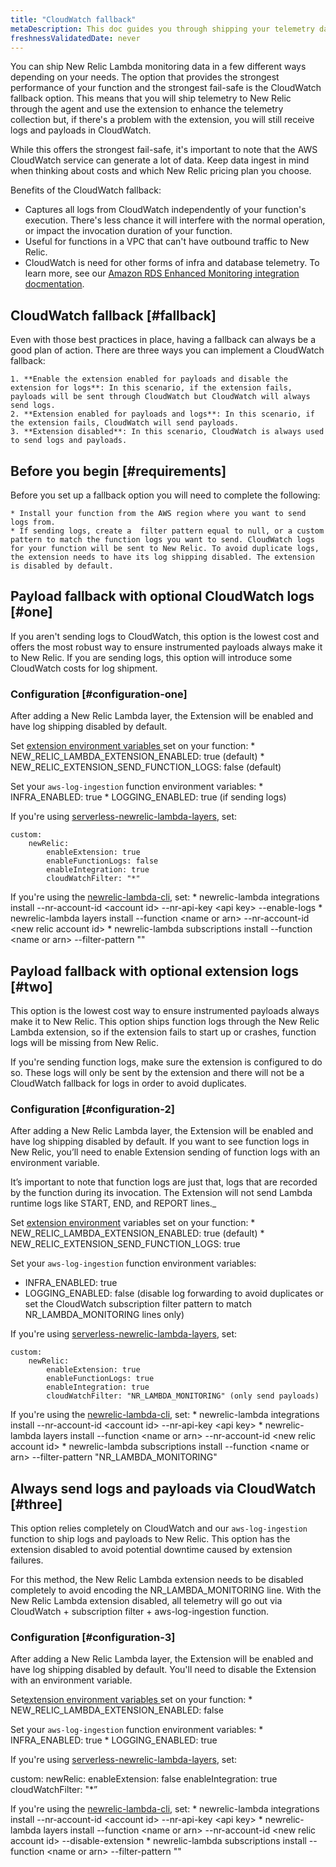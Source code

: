 ```yaml
---
title: "CloudWatch fallback"
metaDescription: This doc guides you through shipping your telemetry data with Cloudwatch as a fail-safe option.
freshnessValidatedDate: never
---
```


You can ship New Relic Lambda monitoring data in a few different ways depending on your needs. The option that provides the strongest performance of your function and the strongest fail-safe is the CloudWatch fallback option. This means that you will ship telemetry to New Relic through the agent and use the extension to enhance the telemetry collection but, if there's a problem with the extension, you will still receive logs and payloads in CloudWatch.  

While this offers the strongest fail-safe, it's important to note that the AWS CloudWatch service can generate a lot of data. Keep data ingest in mind when thinking about costs and which New Relic pricing plan you choose. 

Benefits of the CloudWatch fallback:

* Captures all logs from CloudWatch independently of your function's execution. There's less chance it will interfere with the normal operation, or impact the invocation duration of your function.
* Useful for functions in a VPC that can't have outbound traffic to New Relic.
* CloudWatch is need for other forms of infra and database telemetry. To learn more, see our [Amazon RDS Enhanced Monitoring integration docmentation](/docs/infrastructure/amazon-integrations/aws-integrations-list/aws-rds-enhanced-monitoring-integration/).

## CloudWatch fallback [#fallback]

Even with those best practices in place, having a fallback can always be a good plan of action. There are three ways you can implement a CloudWatch fallback:

    1. **Enable the extension enabled for payloads and disable the extension for logs**: In this scenario, if the extension fails, payloads will be sent through CloudWatch but CloudWatch will always send logs. 
    2. **Extension enabled for payloads and logs**: In this scenario, if the extension fails, CloudWatch will send payloads. 
    3. **Extension disabled**: In this scenario, CloudWatch is always used to send logs and payloads.

## Before you begin  [#requirements]

Before you set up a fallback option you will need to complete the following:

    * Install your function from the AWS region where you want to send logs from.
    * If sending logs, create a  filter pattern equal to null, or a custom pattern to match the function logs you want to send. CloudWatch logs for your function will be sent to New Relic. To avoid duplicate logs, the extension needs to have its log shipping disabled. The extension is disabled by default.

## Payload fallback with optional CloudWatch logs [#one]

If you aren't sending logs to CloudWatch, this option is the lowest cost and offers the most robust way to ensure instrumented payloads always make it to New Relic. If you are sending logs, this option will introduce some CloudWatch costs for log shipment.


### Configuration [#configuration-one]

After adding a New Relic Lambda layer, the Extension will be enabled and have log shipping disabled by default.

Set [extension environment variables ](https://github.com/newrelic/newrelic-lambda-extension/blob/main/config/config.go)set on your function:
    * NEW_RELIC_LAMBDA_EXTENSION_ENABLED: true (default)
    * NEW_RELIC_EXTENSION_SEND_FUNCTION_LOGS: false (default)

Set your `aws-log-ingestion` function environment variables:
    * INFRA_ENABLED: true
    * LOGGING_ENABLED: true (if sending logs)

If you're using [serverless-newrelic-lambda-layers](https://github.com/newrelic/serverless-newrelic-lambda-layers), set:

```
custom:
    newRelic:
        enableExtension: true
        enableFunctionLogs: false
        enableIntegration: true
        cloudWatchFilter: "*"
```

If you're using the [newrelic-lambda-cli](https://github.com/newrelic/newrelic-lambda-cli), set:
    * newrelic-lambda integrations install --nr-account-id &lt;account id> --nr-api-key &lt;api key> --enable-logs
    * newrelic-lambda layers install --function &lt;name or arn> --nr-account-id &lt;new relic account id>
    * newrelic-lambda subscriptions install --function &lt;name or arn> --filter-pattern ""


## Payload fallback with optional extension logs [#two]

This option is the lowest cost way to ensure instrumented payloads always make it to New Relic. This option ships function logs through the New Relic Lambda extension, so if the extension fails to start up or crashes, function logs will be missing from New Relic.

If you're sending function logs, make sure the extension is configured to do so. These logs will only be sent by the extension and there will not be a CloudWatch fallback for logs in order to avoid duplicates.

### Configuration [#configuration-2]

After adding a New Relic Lambda layer, the Extension will be enabled and have log shipping disabled by default. If you want to see function logs in New Relic, you’ll need to enable Extension sending of function logs with an environment variable.

It’s important to note that function logs are just that, logs that are recorded by the function during its invocation. The Extension will not send Lambda runtime logs like START, END, and REPORT lines._

Set [extension environment](https://github.com/newrelic/newrelic-lambda-extension/blob/main/config/config.go) variables set on your function:
    * NEW_RELIC_LAMBDA_EXTENSION_ENABLED: true (default)
    * NEW_RELIC_EXTENSION_SEND_FUNCTION_LOGS: true

Set your `aws-log-ingestion` function environment variables:
* INFRA_ENABLED: true
* LOGGING_ENABLED: false (disable log forwarding to avoid duplicates or set the CloudWatch subscription filter pattern to match NR_LAMBDA_MONITORING lines only)

If you're using [serverless-newrelic-lambda-layers](https://github.com/newrelic/serverless-newrelic-lambda-layers), set:

```
custom:
    newRelic:
        enableExtension: true
        enableFunctionLogs: true
        enableIntegration: true
        cloudWatchFilter: "NR_LAMBDA_MONITORING" (only send payloads)
```

If you're using the [newrelic-lambda-cli](https://github.com/newrelic/newrelic-lambda-cli), set: 
    * newrelic-lambda integrations install --nr-account-id &lt;account id> --nr-api-key &lt;api key>
    * newrelic-lambda layers install --function &lt;name or arn> --nr-account-id &lt;new relic account id>
    * newrelic-lambda subscriptions install --function &lt;name or arn> --filter-pattern "NR_LAMBDA_MONITORING"


## Always send logs and payloads via CloudWatch [#three]

This option relies completely on CloudWatch and our `aws-log-ingestion` function to ship logs and payloads to New Relic. This option has the extension disabled to avoid potential downtime caused by extension failures.

For this method, the New Relic Lambda extension needs to be disabled completely to avoid encoding the NR_LAMBDA_MONITORING line. With the New Relic Lambda extension disabled, all telemetry will go out via CloudWatch + subscription filter + aws-log-ingestion function.

### Configuration [#configuration-3]

After adding a New Relic Lambda layer, the Extension will be enabled and have log shipping disabled by default. You'll need to disable the Extension with an environment variable.

Set[extension environment variables ](https://github.com/newrelic/newrelic-lambda-extension/blob/main/config/config.go) set on your function:
    * NEW_RELIC_LAMBDA_EXTENSION_ENABLED: false

Set your `aws-log-ingestion` function environment variables:
    * INFRA_ENABLED: true
    * LOGGING_ENABLED: true

If you're using [serverless-newrelic-lambda-layers](https://github.com/newrelic/serverless-newrelic-lambda-layers), set:

custom:
newRelic:
    enableExtension: false
    enableIntegration: true
    cloudWatchFilter: "*”

If you're using the [newrelic-lambda-cli](https://github.com/newrelic/newrelic-lambda-cli), set: 
    * newrelic-lambda integrations install --nr-account-id &lt;account id> --nr-api-key &lt;api key>
    * newrelic-lambda layers install --function &lt;name or arn> --nr-account-id &lt;new relic account id> --disable-extension
    * newrelic-lambda subscriptions install --function &lt;name or arn> --filter-pattern ""

